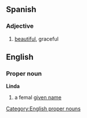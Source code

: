 ==Spanish==
===Adjective===
#[[beautiful]], graceful
==English==
===Proper noun===
[[Category:English proper nouns]]
'''Linda'''
# a femal [[given name]]